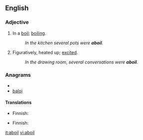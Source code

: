==English==

===Adjective===
{{en-adj}}

# In a [[boil]]; [[boiling]].
#: ''In the kitchen several pots were '''aboil'''.''
# Figuratively, heated up; [[excited]].
#: ''In the drawing room, several conversations were '''aboil'''.''

===Anagrams===
* {{alphagram|abilo}}
* [[baloi#English|baloi]]

====Translations====
{{rfc-level|Translations at L4+ not in L3 POS section|lang=en}}
{{trans-top|boiling}}
* Finnish: {{t|fi|kiehua|alt=kiehumassa}}
{{trans-mid}}
{{trans-bottom}}

{{trans-top|excited}}
* Finnish: {{t|fi|kuuma|alt=kuumana}}
{{trans-mid}}
{{trans-bottom}}

[[it:aboil]]
[[vi:aboil]]